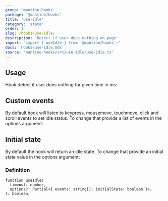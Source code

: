 ```yaml
---
group: 'mantine-hooks'
package: '@mantine/hooks'
title: 'use-idle'
category: 'state'
order: 1
slug: /hooks/use-idle/
description: 'Detect if user does nothing on page'
import: "import { useIdle } from '@mantine/hooks';"
docs: 'hooks/use-idle.mdx'
source: 'mantine-hooks/src/use-idle/use-idle.ts'
---
```



## Usage

Hook detect if user does nothing for given time in ms:

<Demo data={useIdleHook} />

## Custom events

By default hook will listen to keypress, mousemove, touchmove, click and scroll events to set idle status.
To change that provide a list of events in the options argument:

<Demo data={useIdleEvents} />

## Initial state

By default the hook will return an idle state.
To change that provide an initial state value in the options argument:

<Demo data={useIdleInitialState} />

### Definition

```tsx
function useIdle(
  timeout: number,
  options?: Partial<{ events: string[]; initialState: boolean }>,
): boolean;
```
